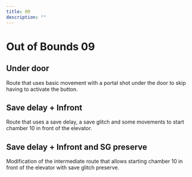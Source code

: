 ---
title: 09
description: ""
---

# Out of Bounds 09


<Tabs queryString="tab" defaultValue="beginner" className="tabs tabs--block">
<TabItem value="beginner" label="Beginner" attributes={{className: "beginner"}}>

## Under door 

Route that uses basic movement with a portal shot under the door to skip having to activate the button.

<YouTube url="https://youtu.be/SeLW8dgJLg0"/>

</TabItem>
<TabItem value="intermediate" label="Intermediate" attributes={{className: "intermediate"}}>

## Save delay + Infront

Route that uses a save delay, a save glitch and some movements to start chamber 10 in front of the elevator. 

<YouTube url="https://youtu.be/SDIt-VnORNw"/>

</TabItem>
<TabItem value="advanced" label="Advanced" attributes={{className: "advanced"}}>

## Save delay + Infront and SG preserve

Modification of the intermediate route that allows starting chamber 10 in front of the elevator with save glitch preserve.

<YouTube url="https://youtu.be/ttGE8s9T3xo"/>

</TabItem>
</Tabs>